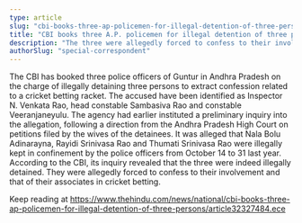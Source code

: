 ```yaml
---
type: article
slug: "cbi-books-three-ap-policemen-for-illegal-detention-of-three-persons"
title: "CBI books three A.P. policemen for illegal detention of three persons"
description: "The three were allegedly forced to confess to their involvement in cricket betting"
authorSlug: "special-correspondent"
---
```


The CBI has booked three police officers of Guntur in Andhra Pradesh on the charge of illegally detaining three persons to extract confession related to a cricket betting racket.
The accused have been identified as Inspector N. Venkata Rao, head constable Sambasiva Rao and constable Veeranjaneyulu.
The agency had earlier instituted a preliminary inquiry into the allegation, following a direction from the Andhra Pradesh High Court on petitions filed by the wives of the detainees.
It was alleged that Nala Bolu Adinarayna, Rayidi Srinivasa Rao and Thumati Srinivasa Rao were illegally kept in confinement by the police officers from October 14 to 31 last year.
According to the CBI, its inquiry revealed that the three were indeed illegally detained. They were allegedly forced to confess to their involvement and that of their associates in cricket betting.

Keep reading at https://www.thehindu.com/news/national/cbi-books-three-ap-policemen-for-illegal-detention-of-three-persons/article32327484.ece
